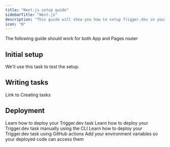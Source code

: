 ```yaml
---
title: "Next.js setup guide"
sidebarTitle: "Next.js"
description: "This guide will show you how to setup Trigger.dev in your existing Next.js project, test the example task, and deploy it."
icon: "N"
---
```


<Note>The following guide should work for both App and Pages router</Note>

<Snippet file="v3/requires-existing-project.mdx" />

## Initial setup

<Steps>
    <Snippet file="v3/step-cli-init.mdx" />
    <Step title="Install the Hello World example task when prompted">
        We'll use this task to test the setup.
    </Step>
    <Snippet file="v3/step-cli-dev.mdx" />
    <Snippet file="v3/step-run-test.mdx" />
    <Snippet file="v3/step-view-run.mdx" />
</Steps>

## Writing tasks 
Link to Creating tasks

## Deployment
<CardGroup cols={2}>
  <Card title="Deployment guide" icon="square-1" href="v3/deploy-environment-variables">
    Learn how to deploy your Trigger.dev task
  </Card>
  <Card title="Deploy using the CLI" icon="square-2" href="v3/cli-deploy">
    Learn how to deploy your Trigger.dev task manually using the CLI
  </Card>
   <Card title="Deploy using GitHub actions" icon="square-2" href="v3/github-actions">
    Learn how to deploy your Trigger.dev task using GitHub actions
  </Card>
   <Card title="Environment variables" icon="square-2" href="v3/deploy-environment-variables">
    Add your environment variables so your deployed code can access them
  </Card>
</CardGroup>
